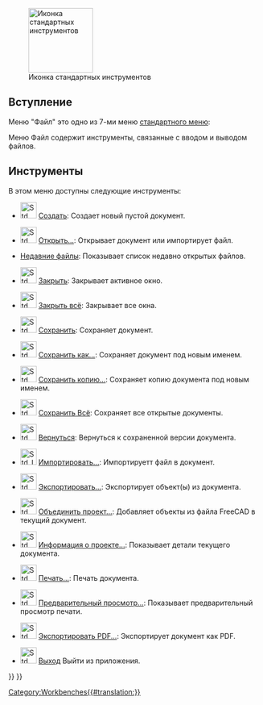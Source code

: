 <languages/>

{{Docnav/ru
|
|[[Std_Edit_Menu/ru|Меню "Правка"]]
|[[Std_Base/ru|Стандартные команды и инструменты]]
|IconL=
|IconR=
|IconC=Freecad.svg
}}

[[Image:Freecad.svg|thumb|128px|Иконка стандартных инструментов]]

{{TOCright}}

<span id="Introduction"></span>
==Вступление==

Меню "Файл" это одно из 7-ми меню [[Standard_Menu/ru|стандартного меню]]:

<!--Перевод данного блока должен быть идентичным названиям меню в реальной программе.-->
{{StdMenu
|
[[Std_File_Menu/ru|<u>Ф</u>айл]]
&nbsp;&nbsp;&nbsp;
[[Std_Edit_Menu/ru|<u>П</u>равка]]
&nbsp;&nbsp;&nbsp;
[[Std_View_Menu/ru|<u>В</u>ид]]
&nbsp;&nbsp;&nbsp;
[[Std_Tools_Menu/ru|<u>И</u>нструменты]]
&nbsp;&nbsp;&nbsp;
[[Std_Macro_Menu/ru|<u>М</u>акросы]]
&nbsp;&nbsp;&nbsp;
[[Std_Windows_Menu/ru|Окна]]
&nbsp;&nbsp;&nbsp;
[[Std_Help_Menu/ru|<u>С</u>правка]]
}}

Меню Файл содержит инструменты, связанные с вводом и выводом файлов.

==Инструменты==

В этом меню доступны следующие инструменты:

* [[File:Std_New.svg|32px]] [[Std_New/ru|Создать]]: Создает новый пустой документ.

* [[File:Std_Open.svg|32px]] [[Std_Open/ru|Открыть...]]: Открывает документ или импортирует файл.

<div class="mw-translate-fuzzy">
* [[Std_RecentFiles/ru|Недавние файлы]]: Показывает список недавно открытых файлов.
</div>

* [[File:Std_CloseActiveWindow.svg|32px]] [[Std_CloseActiveWindow/ru|Закрыть]]: Закрывает активное окно.

* [[File:Std_CloseAllWindows.svg|32px]] [[Std_CloseAllWindows/ru|Закрыть всё]]: Закрывает все окна.

* [[File:Std_Save.svg|32px]] [[Std_Save/ru|Сохранить]]: Сохраняет документ.

* [[File:Std_SaveAs.svg|32px]] [[Std_SaveAs/ru|Сохранить как...]]: Сохраняет документ под новым именем.

* [[File:Std_SaveCopy.svg|32px]] [[Std_SaveCopy/ru|Сохранить копию...]]: Сохраняет копию документа под новым именем.

* [[File:Std_SaveAll.svg|32px]] [[Std_SaveAll/ru|Сохранить Всё]]: Сохраняет все открытые документы.

* [[File:Std_Revert.svg|32px]] [[Std_Revert/ru|Вернуться]]: Вернуться к сохраненной версии документа.

* [[File:Std_Import.svg|32px]] [[Std_Import/ru|Импортировать...]]: Импортируетт файл в документ.

* [[File:Std_Export.svg|32px]] [[Std_Export/ru|Экспортировать...]]: Экспортирует объект(ы) из документа.

* [[File:Std_MergeProjects.svg|32px]] [[Std_MergeProjects/ru|Объединить проект...]]: Добавляет объекты из файла FreeCAD в текущий документ.

<div class="mw-translate-fuzzy">
* [[File:Std_ProjectInfo.svg|32px]] [[Std_ProjectInfo/ru|Информация о проекте...]]: Показывает детали текущего документа.
</div>

* [[File:Std_Print.svg|32px]] [[Std_Print/ru|Печать...]]: Печать документа.

* [[File:Std_PrintPreview.svg|32px]] [[Std_PrintPreview/ru|Предварительный просмотр...]]: Показывает предварительный просмотр печати.

* [[File:Std_PrintPdf.svg|32px]] [[Std_PrintPdf/ru|Экспортировать PDF...]]: Экспортирует документ как PDF.

* [[File:Std_Quit.svg|32px]] [[Std_Quit/ru|Выход]] Выйти из приложения.


{{Docnav/ru
|
|[[Std_Edit_Menu/ru|Меню "Правка"]]
|[[Std_Base/ru|Стандартные команды и инструменты]]
|IconL=
|IconR=
|IconC=Freecad.svg
}}

{{Std_Base_navi{{#translation:}}}}
{{Userdocnavi{{#translation:}}}}
[[Category:Workbenches{{#translation:}}]]